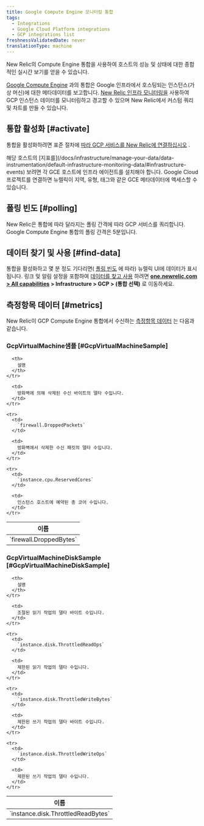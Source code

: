 ```yaml
---
title: Google Compute Engine 모니터링 통합
tags:
  - Integrations
  - Google Cloud Platform integrations
  - GCP integrations list
freshnessValidatedDate: never
translationType: machine
---
```


New Relic의 Compute Engine 통합을 사용하여 호스트의 성능 및 상태에 대한 종합적인 실시간 보기를 얻을 수 있습니다.

[Google Compute Engine](https://cloud.google.com/compute) 과의 통합은 Google 인프라에서 호스팅되는 인스턴스(가상 머신)에 대한 메타데이터를 보고합니다. [New Relic 인프라 모니터링을](/docs/infrastructure) 사용하여 GCP 인스턴스 데이터를 모니터링하고 경고할 수 있으며 New Relic에서 커스텀 쿼리 및 차트를 만들 수 있습니다.

## 통합 활성화 [#activate]

통합을 활성화하려면 표준 절차에 [따라 GCP 서비스를 New Relic에 연결하십시오](/docs/connect-google-cloud-platform-services-infrastructure) .

<Callout variant="important">
  해당 호스트의 [지표를](/docs/infrastructure/manage-your-data/data-instrumentation/default-infrastructure-monitoring-data/#infrastructure-events) 보려면 각 GCE 호스트에 인프라 에이전트를 설치해야 합니다. Google Cloud 프로젝트를 연결하면 뉴렐릭이 지역, 유형, 태그와 같은 GCE 메타데이터에 액세스할 수 있습니다.
</Callout>

## 폴링 빈도 [#polling]

New Relic은 통합에 따라 달라지는 폴링 간격에 따라 GCP 서비스를 쿼리합니다. Google Compute Engine 통합의 폴링 간격은 5분입니다.

## 데이터 찾기 및 사용 [#find-data]

통합을 활성화하고 몇 분 정도 기다리면( [폴링 빈도](#polling) 에 따라) 뉴렐릭 UI에 데이터가 표시됩니다. <InlinePopover type="dashboards"/>링크 및 알림 설정을 포함하여 [데이터를 찾고 사용](/docs/infrastructure/integrations/find-use-infrastructure-integration-data) 하려면 **[one.newrelic.com > All capabilities](https://one.newrelic.com/all-capabilities) > Infrastructure > GCP > (통합 선택)** 로 이동하세요.

## 측정항목 데이터 [#metrics]

New Relic이 GCP Compute Engine 통합에서 수신하는 [측정항목 데이터](/docs/infrastructure/integrations-getting-started/getting-started/introduction-infrastructure-integrations#data-types) 는 다음과 같습니다.

### GcpVirtualMachine샘플 [#GcpVirtualMachineSample]

<table>
  <thead>
    <tr>
      <th style={{ width: "285px" }}>
        이름
      </th>

      <th>
        설명
      </th>
    </tr>
  </thead>

  <tbody>
    <tr>
      <td>
        `firewall.DroppedBytes`
      </td>

      <td>
        방화벽에 의해 삭제된 수신 바이트의 델타 수입니다.
      </td>
    </tr>

    <tr>
      <td>
        `firewall.DroppedPackets`
      </td>

      <td>
        방화벽에서 삭제한 수신 패킷의 델타 수입니다.
      </td>
    </tr>

    <tr>
      <td>
        `instance.cpu.ReservedCores`
      </td>

      <td>
        인스턴스 호스트에 예약된 총 코어 수입니다.
      </td>
    </tr>
  </tbody>
</table>

### GcpVirtualMachineDiskSample [#GcpVirtualMachineDiskSample]

<table>
  <thead>
    <tr>
      <th style={{ width: "285px" }}>
        이름
      </th>

      <th>
        설명
      </th>
    </tr>
  </thead>

  <tbody>
    <tr>
      <td>
        `instance.disk.ThrottledReadBytes`
      </td>

      <td>
        조절된 읽기 작업의 델타 바이트 수입니다.
      </td>
    </tr>

    <tr>
      <td>
        `instance.disk.ThrottledReadOps`
      </td>

      <td>
        제한된 읽기 작업의 델타 수입니다.
      </td>
    </tr>

    <tr>
      <td>
        `instance.disk.ThrottledWriteBytes`
      </td>

      <td>
        제한된 쓰기 작업의 델타 바이트 수입니다.
      </td>
    </tr>

    <tr>
      <td>
        `instance.disk.ThrottledWriteOps`
      </td>

      <td>
        제한된 쓰기 작업의 델타 수입니다.
      </td>
    </tr>
  </tbody>
</table>
